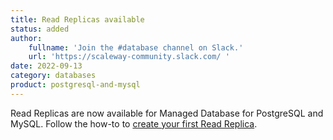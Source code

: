 ```yaml
---
title: Read Replicas available
status: added
author:
    fullname: 'Join the #database channel on Slack.'
    url: 'https://scaleway-community.slack.com/ '
date: 2022-09-13
category: databases
product: postgresql-and-mysql
---
```


Read Replicas are now available for Managed Database for PostgreSQL and MySQL. Follow the how-to to [create your first Read Replica](/managed-databases/postgresql-and-mysql/how-to/create-read-replica).
